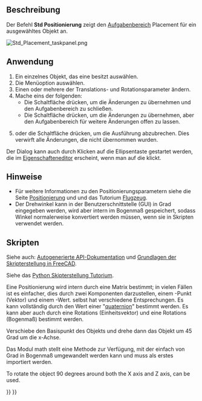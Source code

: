 <languages/>

{{Docnav/de
|[[Std_SendToPythonConsole/de|AnPythonKonsoleSenden]]
|[[Std_TransformManip/de|Bewegen]]
|[[Std_Edit_Menu/de|Std Menü Bearbeiten]]
|IconL=Std_SendToPythonConsole.svg
|IconR=Std_TransformManip.svg
|IconC=Freecad.svg
}}

{{GuiCommand/de
|Name=Std Placement
|Name/de = Std Positionierung
|MenuLocation=Bearbeiten → Placement...
|Workbenches=Alle
|SeeAlso=[[Std_Alignment/de|Std Ausrichtung]], [[Placement/de|Positionierung]]
}}

<span id="Description"></span>
==Beschreibung==

Der Befehl '''Std Positionierung''' zeigt den [[Task_panel/de| Aufgabenbereich]] Placement für ein ausgewähltes Objekt an.

[[Image:Std_Placement_taskpanel.png]]
{{Caption|Der Aufgabenbereich Placement}}

<span id="Usage"></span>
==Anwendung==

# Ein einzelnes Objekt, das eine {{PropertyData/de|Placement}} besitzt auswählen. 
# Die Menüoption {{MenuCommand|Bearbeiten → [[Image:Std_Placement.svg|16px]] Placement...}} auswählen.
# Einen oder mehrere der Translations- und Rotationsparameter ändern.
# Mache eins der folgenden:
#* Die Schaltfläche {{Button|OK}} drücken, um die Änderungen zu übernehmen und den Aufgabenbereich zu schließen.
#* Die Schaltfläche  {{Button|Anwenden}} drücken, um die Änderungen zu übernehmen, aber den Aufgabenbereich für weitere Änderungen offen zu lassen.
# {{KEY|esc}} oder die Schaltfläche {{Button|Abbruch}} drücken, um die Ausführung abzubrechen. Dies verwirft alle Änderungen, die nicht übernommen wurden.

Der Dialog kann auch durch Klicken auf die Ellipsentaste {{Button|...}} gestartet werden, die im [[Property_editor/de|Eigenschafteneditor]] erscheint, wenn man auf die {{PropertyData/de|Placement}} klickt.

<span id="Notes"></span>
==Hinweise==

* Für weitere Informationen zu den Positionierungsparametern siehe die Seite [[Placement/de|Positionierung]] und und das Tutorium [[Aeroplane/de|Flugzeug]].
* Der Drehwinkel kann in der Benutzerschnittstelle (GUI) in Grad eingegeben werden, wird aber intern im Bogenmaß gespeichert, sodass Winkel normalerweise konvertiert werden müssen, wenn sie in Skripten verwendet werden.

<span id="Scripting"></span>
==Skripten==

Siehe auch: [https://freecad.github.io/SourceDoc/ Autogenerierte API-Dokumentation] und [[FreeCAD_Scripting_Basics/de|Grundlagen der Skripterstellung in FreeCAD]].

Siehe das [[Python_scripting_tutorial/de#Vektoren und Platzierungen|Python Skipterstellung Tutorium]].

Eine Positionierung wird intern durch eine Matrix  bestimmt; in vielen Fällen ist es einfacher, dies durch zwei Komponenten darzustellen, einem {{incode|Base}}-Punkt (Vektor) und einem {{incode|Rotation}}-Wert. {{incode|Rotation}} selbst hat verschiedene Entsprechungen. Es kann vollständig durch den Wert einer "[https://en.wikipedia.org/wiki/Quaternion quaternion]" {{incode|(xi + yj + zk + w)}} bestimmt werden. Es kann aber auch durch eine Rotations {{incode|Axis}} (Einheitsvektor) und eine Rotations {{incode|Angle}} (Bogenmaß) bestimmt werden.

{{Code|code=
import FreeCAD as App

doc = App.newDocument()
obj = doc.addObject("Part::Cylinder", "Cylinder")

print(obj.Placement)
# Placement [Pos=(0,0,0), Yaw-Pitch-Roll=(0,0,0)]
print(obj.Placement.Base)
# Vector (0.0, 0.0, 0.0)
print(obj.Placement.Rotation)
# Rotation (0.0, 0.0, 0.0, 1.0)

print(obj.Placement.Rotation.Angle)
# 0.0
print(obj.Placement.Rotation.Axis)
# Vector (0.0, 0.0, 1.0)
print(obj.Placement.Rotation.Q)
# (0.0, 0.0, 0.0, 1.0)
}}

Verschiebe den Basispunkt des Objekts und drehe dann das Objekt um 45 Grad um die x-Achse.

Das Modul math stellt eine Methode {{incode|radians()}} zur Verfügung, mit der einfach von Grad in Bogenmaß umgewandelt werden kann und muss als erstes importiert werden.

{{Code|code=
import math

obj.Placement.Base = App.Vector(5, 3, 1)
obj.Placement.Rotation.Axis = App.Vector(1, 0, 0)
obj.Placement.Rotation.Angle = math.radians(45)

print(obj.Placement)
# Placement [Pos=(5,3,1), Yaw-Pitch-Roll=(0,0,45)]
print(obj.Placement.Rotation.Q)
# (0.3826834323650898, 0.0, 0.0, 0.9238795325112867)
print(obj.Placement.Matrix)
# Matrix ((1,0,0,5),(0,0.707107,-0.707107,3),(0,0.707107,0.707107,1),(0,0,0,1))
}}

To rotate the object 90 degrees around both the X axis and Z axis, {{incode|obj.Placement.Rotation.setYawPitchRoll}} can be used.

{{Code|code=
obj.Placement.Base = App.Vector(5, 3, 1)
obj.Placement.Rotation.Axis = App.Vector(1, 0, 0)
obj.Placement.Rotation.setYawPitchRoll(90, 0, 90)

print(obj.Placement)
# Placement [Pos=(5,3,1), Yaw-Pitch-Roll=(90,0,90)]
}}


{{Docnav/de
|[[Std_SendToPythonConsole/de|Std SendeAnPythonKonsole]]
|[[Std_TransformManip/de|Transform (Verschieben, Drehen)]]
|[[Std_Edit_Menu/de|Std Bearbeitungsmenü]]
|IconL=Std_SendToPythonConsole.svg
|IconR=Std_TransformManip.svg
|IconC=Freecad.svg
}}

{{Std_Base_navi{{#translation:}}}}
{{Userdocnavi{{#translation:}}}}